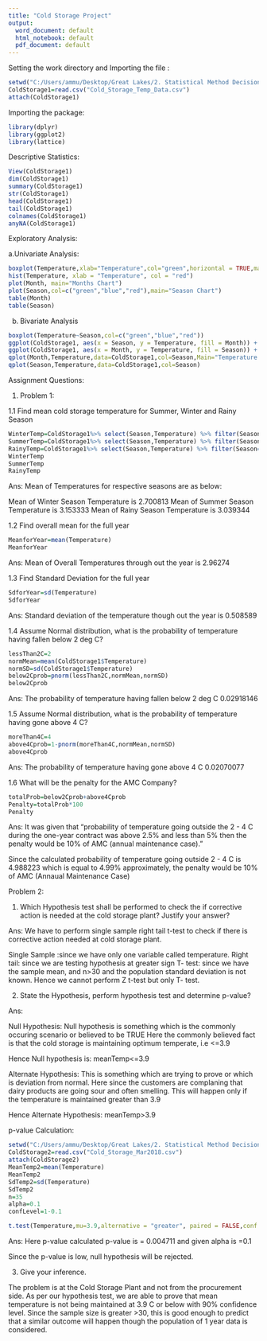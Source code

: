 ---
title: "Cold Storage Project"
output:
  word_document: default
  html_notebook: default
  pdf_document: default
---

Setting the work directory and Importing the file :

```{r}
setwd("C:/Users/ammu/Desktop/Great Lakes/2. Statistical Method Decision Making/Project")
ColdStorage1=read.csv("Cold_Storage_Temp_Data.csv")
attach(ColdStorage1)
```

Importing the package:

```{r}
library(dplyr)
library(ggplot2)
library(lattice)
```

Descriptive Statistics:

```{r}
View(ColdStorage1)
dim(ColdStorage1)
summary(ColdStorage1)
str(ColdStorage1)
head(ColdStorage1)
tail(ColdStorage1)
colnames(ColdStorage1)
anyNA(ColdStorage1)
```

Exploratory Analysis:

a.Univariate Analysis:

```{r}

boxplot(Temperature,xlab="Temperature",col="green",horizontal = TRUE,main="Temperature")
hist(Temperature, xlab = "Temperature", col = "red")
plot(Month, main="Months Chart")
plot(Season,col=c("green","blue","red"),main="Season Chart")
table(Month)
table(Season)

```

b. Bivariate Analysis

```{r}
boxplot(Temperature~Season,col=c("green","blue","red"))
ggplot(ColdStorage1, aes(x = Season, y = Temperature, fill = Month)) + geom_boxplot() + ggtitle("Season vs Temperature") 
ggplot(ColdStorage1, aes(x = Month, y = Temperature, fill = Season)) + geom_boxplot() + ggtitle("Months vs Temperture")
qplot(Month,Temperature,data=ColdStorage1,col=Season,Main="Temperature across months")
qplot(Season,Temperature,data=ColdStorage1,col=Season)
```


Assignment Questions:

1. Problem 1:

1.1 Find mean cold storage temperature for Summer, Winter and Rainy Season

```{r}
WinterTemp=ColdStorage1%>% select(Season,Temperature) %>% filter(Season=="Winter")%>% summarise(mean=mean(Temperature))
SummerTemp=ColdStorage1%>% select(Season,Temperature) %>% filter(Season=="Summer")%>% summarise(mean=mean(Temperature))
RainyTemp=ColdStorage1%>% select(Season,Temperature) %>% filter(Season=="Rainy")%>% summarise(mean=mean(Temperature))
WinterTemp
SummerTemp
RainyTemp
```

Ans: Mean of Temperatures for respective seasons are as below:

Mean of Winter Season Temperature is 2.700813
Mean of Summer Season Temperature is 3.153333
Mean of Rainy Season Temperature is 3.039344

1.2 Find overall mean for the full year

```{r}
MeanforYear=mean(Temperature)
MeanforYear
```

Ans: Mean of Overall Temperatures through out the year is 2.96274

1.3 Find Standard Deviation for the full year

```{r}
SdforYear=sd(Temperature)
SdforYear
```

Ans: Standard deviation of the temperature though out the year is  0.508589

1.4 Assume Normal distribution, what is the probability of temperature having fallen below 2 deg C?

```{r}
lessThan2C=2
normMean=mean(ColdStorage1$Temperature)
normSD=sd(ColdStorage1$Temperature)
below2Cprob=pnorm(lessThan2C,normMean,normSD)
below2Cprob
```

Ans: The probability of temperature having fallen below 2 deg C 0.02918146

1.5 Assume Normal distribution, what is the probability of temperature having gone above 4 C?

```{r}
moreThan4C=4
above4Cprob=1-pnorm(moreThan4C,normMean,normSD)
above4Cprob
```

Ans: The probability of temperature having gone above 4 C 0.02070077

1.6 What will be the penalty for the AMC Company? 

```{r}
totalProb=below2Cprob+above4Cprob
Penalty=totalProb*100
Penalty
```

Ans: It was given that "probability of temperature going outside the 2 - 4 C during the one-year contract was above 2.5% and less than 5% then the penalty would be 10% of AMC (annual maintenance case)."

Since the calculated probability of temperature going outside 2 - 4 C is 4.988223 which is equal to 4.99% approximately, the penalty would be 10% of AMC (Annaual Maintenance Case)

Problem 2:

1.	Which Hypothesis test shall be performed to check the if corrective action is needed at the cold storage plant? Justify your answer?

Ans: We have to perform single sample right tail t-test to check if there is corrective action needed at cold storage plant.

Single Sample :since we have only one variable called temperature.
Right tail: since we are testing hypothesis at greater sign
T- test: since we have the sample mean, and n>30 and the population standard deviation is not known. Hence we cannot perform Z t-test but only T- test.


2.	State the Hypothesis, perform hypothesis test and determine p-value?

Ans: 

Null Hypothesis: 
Null hypothesis is something which is the commonly occuring scenario or believed to be TRUE
Here the commonly believed fact is that the cold storage is maintaining optimum temperate, i.e <=3.9

Hence Null hypothesis is: meanTemp<=3.9

Alternate Hypothesis:
This is something which are trying to prove or which is deviation from normal. Here since the customers are complaning that dairy products are going sour and often smelling. This will happen only if the temperature is maintained greater than 3.9

Hence Alternate Hypothesis: meanTemp>3.9

p-value Calculation:


```{r}
setwd("C:/Users/ammu/Desktop/Great Lakes/2. Statistical Method Decision Making/Project")
ColdStorage2=read.csv("Cold_Storage_Mar2018.csv")
attach(ColdStorage2)
MeanTemp2=mean(Temperature)
MeanTemp2
SdTemp2=sd(Temperature)
SdTemp2
n=35
alpha=0.1
confLevel=1-0.1

t.test(Temperature,mu=3.9,alternative = "greater", paired = FALSE,conf.level = confLevel )

```

Ans: Here p-value calculated p-value is = 0.004711 and given alpha is =0.1

Since the p-value is low, null hypothesis will be rejected.

3.	Give your inference.

The problem is at the Cold Storage Plant and not from the procurement side. As per our hypothesis test, we are able to prove that mean temperature is not being maintained at 3.9 C or below with 90% confidence level. Since the sample size is greater >30, this is good enough to predict that a similar outcome will happen though the population of 1 year data is considered.
